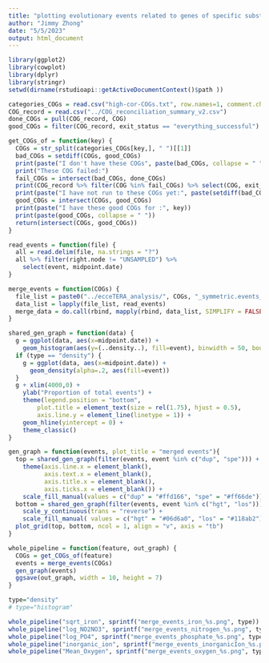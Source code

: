 ```yaml
---
title: "plotting evolutionary events related to genes of specific substrates"
author: "Jimmy Zhong"
date: "5/5/2023"
output: html_document
---
```


```r
library(ggplot2)
library(cowplot)
library(dplyr)
library(stringr)
setwd(dirname(rstudioapi::getActiveDocumentContext()$path ))

categories_COGs = read.csv("high-cor-COGs.txt", row.names=1, comment.char="#")
COG_record = read.csv("../COG_reconciliation_summary_v2.csv")
done_COGs = pull(COG_record, COG)
good_COGs = filter(COG_record, exit_status == "everything_successful") %>% pull(COG)
```

```r
get_COGs_of = function(key) {
  COGs = str_split(categories_COGs[key,], " ")[[1]]
  bad_COGs = setdiff(COGs, good_COGs)
  print(paste("I don't have these COGs", paste(bad_COGs, collapse = " ")))
  print("These COG failed:")
  fail_COGs = intersect(bad_COGs, done_COGs)
  print(COG_record %>% filter(COG %in% fail_COGs) %>% select(COG, exit_status) )
  print(paste("I have not run to these COGs yet:", paste(setdiff(bad_COGs, done_COGs), collapse = " ")))
  good_COGs = intersect(COGs, good_COGs)
  print(paste("I have these good COGs for :", key))
  print(paste(good_COGs, collapse = " "))
  return(intersect(COGs, good_COGs))
}

read_events = function(file) {
  all = read.delim(file, na.strings = "?")
  all %>% filter(right.node != "UNSAMPLED") %>%
    select(event, midpoint.date)
}

merge_events = function(COGs) {
  file_list = paste0("../ecceTERA_analysis/", COGs, "_symmetric.events_event_dates.txt")
  data_list = lapply(file_list, read_events)
  merge_data = do.call(rbind, mapply(rbind, data_list, SIMPLIFY = FALSE))
}

shared_gen_graph = function(data) {
  g = ggplot(data, aes(x=midpoint.date)) +
    geom_histogram(aes(y=(..density..), fill=event), binwidth = 50, boundary = 0)
  if (type == "density") {
    g = ggplot(data, aes(x=midpoint.date)) +
      geom_density(alpha=.2, aes(fill=event))
  }
  g + xlim(4000,0) +
    ylab("Proportion of total events") +
    theme(legend.position = "bottom", 
  		plot.title = element_text(size = rel(1.75), hjust = 0.5),
  		axis.line.y = element_line(linetype = 1)) + 
  	geom_hline(yintercept = 0) +
  	theme_classic()
}

gen_graph = function(events, plot_title = "merged events"){
  top = shared_gen_graph(filter(events, event %in% c("dup", "spe"))) +
    theme(axis.line.x = element_blank(),
          axis.text.x = element_blank(),
          axis.title.x = element_blank(),
          axis.ticks.x = element_blank()) +
    scale_fill_manual(values = c("dup" = "#ffd166", "spe" = "#ff66de"))
  bottom = shared_gen_graph(filter(events, event %in% c("hgt", "los"))) + 
    scale_y_continuous(trans = "reverse") + 
    scale_fill_manual( values = c("hgt" = "#06d6a0", "los" = "#118ab2"))
  plot_grid(top, bottom, ncol = 1, align = "v", axis = "tb")
}

whole_pipeline = function(feature, out_graph) {
  COGs = get_COGs_of(feature)
  events = merge_events(COGs)
  gen_graph(events)
  ggsave(out_graph, width = 10, height = 7)
}
```

```r
type="density"
# type="histogram"

whole_pipeline("sqrt_iron", sprintf("merge_events_iron_%s.png", type))
whole_pipeline("log_NO2NO3", sprintf("merge_events_nitrogen_%s.png", type))
whole_pipeline("log_PO4", sprintf("merge_events_phosphate_%s.png", type))
whole_pipeline("inorganic_ion", sprintf("merge_events_inorganicIon_%s.png", type))
whole_pipeline("Mean_Oxygen", sprintf("merge_events_oxygen_%s.png", type))
```